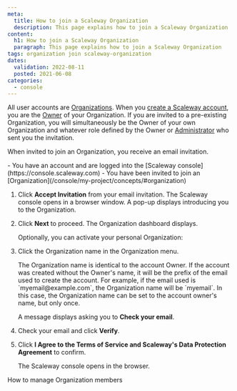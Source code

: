 ```yaml
---
meta:
  title: How to join a Scaleway Organization
  description: This page explains how to join a Scaleway Organization
content:
  h1: How to join a Scaleway Organization
  paragraph: This page explains how to join a Scaleway Organization
tags: organization join scaleway-organization 
dates:
  validation: 2022-08-11
  posted: 2021-06-08
categories:
  - console
---
```


All user accounts are [Organizations](/console/my-account/concepts#organization). When you [create a Scaleway account](/console/my-account/how-to/create-an-account), you are the [Owner](/console/my-account/concepts#owner) of your Organization. If you are invited to a pre-existing Organization, you will simultaneously be the Owner of your own Organization and whatever role defined by the Owner or [Administrator](/console/my-account/concepts#administrator) who sent you the invitation.

When invited to join an Organization, you receive an email invitation.

<Message type="requirement">
  - You have an account and are logged into the [Scaleway console](https://console.scaleway.com)
  - You have been invited to join an [Organization](/console/my-project/concepts/#organization)
</Message>

1. Click **Accept Invitation** from your email invitation. The Scaleway console opens in a browser window. A pop-up displays introducing you to the Organization.
2. Click **Next** to proceed. The Organization dashboard displays. 

    Optionally, you can activate your personal Organization:
3. Click the Organization name in the Organization menu.
    <Lightbox src="scaleway-self-orga-name-min.webp" alt="" />

    <Message type="note">
      The Organization name is identical to the account Owner. 
      If the account was created without the Owner's name, it will be the prefix of the email used to create the account. 
      For example, if the email used is `myemail@example.com`, the Organization name will be `myemail`. In this case, the Organization name can be set to the account owner's name, but only once.
    </Message>

    A message displays asking you to **Check your email**.
4. Check your email and click **Verify**.
5. Click **I Agree to the Terms of Service and Scaleway's Data Protection Agreement** to confirm.

    The Scaleway console opens in the browser.

<Navigation title="See Also">
  <NextButton to="/console/my-project/how-to/manage-organization-members/">How to manage Organization members</NextButton>
</Navigation>

